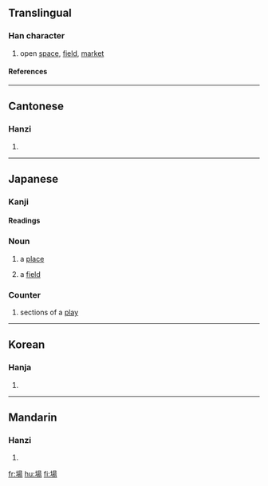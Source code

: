 {{see|场|塲}}

==Translingual==
===Han character===
{{Han char|rn=32|rad=土|as=09|sn=12|four=4612<sub>7</sub>|canj=土日一竹 (GAMH)}}
# open [[space]], [[field]], [[market]]
====References====
{{Han ref|kx=0234.080|dkj=05278|dj=0472.020|hdz=10462.090|uh=5834|ud=22580|bh=B3F5|bd=46069}}
----
==Cantonese==
===Hanzi===
{{yue-hanzi|jyut=[[coeng4]]|y=[[cheung4]]}}
# {{defn|Cantonese}}
----
==Japanese==

===Kanji===
{{ja-kanji|grade=2|rs=土09}}
====Readings====
{{ja-readings|on=[[じょう]] (jō)|kun=[[ば]] (ba)}}

===Noun===
{{ja-noun|k|hira=ば|rom=ba}} 

# a [[place]]
# {{cattag|physics}} a [[field]]

===Counter===
{{ja-counter| kana=ば | romaji=ba | index=は' }} 

# sections of a [[play]]
----

==Korean==
===Hanja===
{{ko-hanja|hangeul=[[장]]|rv=jang|mr=chang}}
# {{defn|Korean}}
----
==Mandarin==
===Hanzi===
{{cmn-hanzi|sim=场|pin=[[cháng]] ([[chang2]])|wg=[[ch'ang2|ch'ang<sup>2</sup>]]}}
# {{defn|Mandarin}}

[[fr:場]]
[[hu:場]]
[[fi:場]]